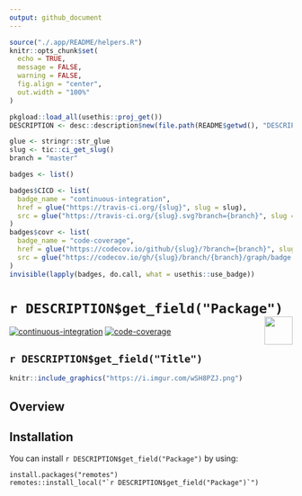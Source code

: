```yaml
---
output: github_document
---
```


```r
source("./.app/README/helpers.R")
knitr::opts_chunk$set(
  echo = TRUE, 
  message = FALSE,
  warning = FALSE,
  fig.align = "center", 
  out.width = "100%"
)

pkgload::load_all(usethis::proj_get())
DESCRIPTION <- desc::description$new(file.path(README$getwd(), "DESCRIPTION"))
```

```r
glue <- stringr::str_glue
slug <- tic::ci_get_slug()
branch = "master"

badges <- list()

badges$CICD <- list(
  badge_name = "continuous-integration", 
  href = glue("https://travis-ci.org/{slug}", slug = slug), 
  src = glue("https://travis-ci.org/{slug}.svg?branch={branch}", slug = slug, branch = branch)
)
badges$covr <- list(
  badge_name = "code-coverage", 
  href = glue("https://codecov.io/github/{slug}/?branch={branch}", slug = slug, branch = branch), 
  src = glue("https://codecov.io/gh/{slug}/branch/{branch}/graph/badge.svg", slug = slug, branch = branch)
)
invisible(lapply(badges, do.call, what = usethis::use_badge))
```

# ``r DESCRIPTION$get_field("Package")`` <img src='https://i.imgur.com/oAhNm5T.png' align="right" height="50"/>

<!-- badges: start -->
[![continuous-integration](https://travis-ci.org/data-science-competitions/Kaggle-House-Prices.svg?branch=master)](https://travis-ci.org/data-science-competitions/Kaggle-House-Prices)
[![code-coverage](https://codecov.io/gh/data-science-competitions/Kaggle-House-Prices/branch/master/graph/badge.svg)](https://codecov.io/github/data-science-competitions/Kaggle-House-Prices/?branch=master)
<!-- badges: end -->

`r DESCRIPTION$get_field("Title")`
---

```r
knitr::include_graphics("https://i.imgur.com/wSH8PZJ.png")
```

## Overview



## Installation

You can install ``r DESCRIPTION$get_field("Package")`` by using:

```
install.packages("remotes")
remotes::install_local("`r DESCRIPTION$get_field("Package")`")
```
